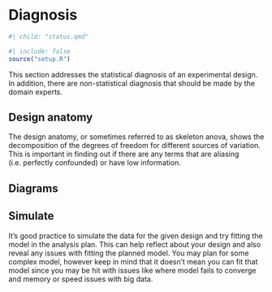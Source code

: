# Diagnosis {#sec-dignosis}

```r
#| child: "status.qmd"
```
```r
#| include: false
source("setup.R")
```

This section addresses the statistical diagnosis of an experimental design. In addition, there are non-statistical diagnosis that should be made by the domain experts.

## Design anatomy

The design anatomy, or sometimes referred to as skeleton anova, shows the decomposition of the degrees of freedom for different sources of variation. This is important in finding out if there are any terms that are aliasing (i.e. perfectly confounded) or have low information. 

## Diagrams

## Simulate

It's good practice to simulate the data for the given design and try fitting the model in the analysis plan. This can help reflect about your design and also reveal any issues with fitting the planned model. You may plan for some complex model, however keep in mind that it doesn't mean you can fit that model since you may be hit with issues like where model fails to converge and memory or speed issues with big data.